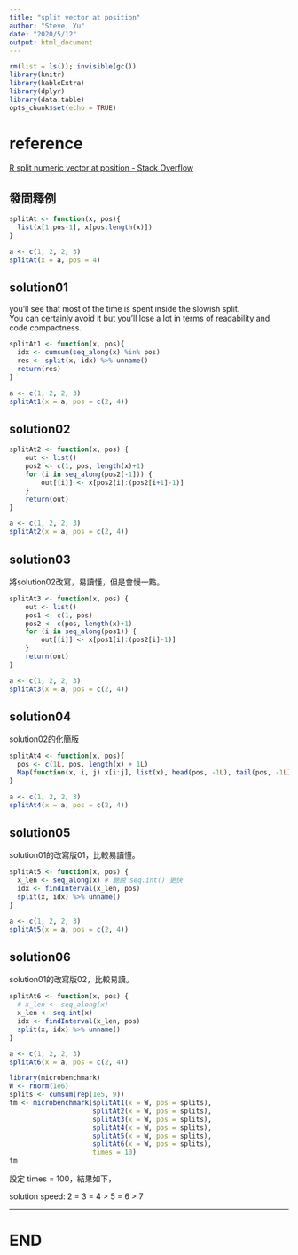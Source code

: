 ```yaml
---
title: "split vector at position"
author: "Steve, Yu"
date: "2020/5/12"
output: html_document
---
```


```r
rm(list = ls()); invisible(gc())
library(knitr)
library(kableExtra)
library(dplyr)
library(data.table)
opts_chunk$set(echo = TRUE)
```

# reference 

[R split numeric vector at position - Stack Overflow](https://stackoverflow.com/questions/16357962/r-split-numeric-vector-at-position)

## 發問釋例

```r
splitAt <- function(x, pos){
  list(x[1:pos-1], x[pos:length(x)])
}

a <- c(1, 2, 2, 3)
splitAt(x = a, pos = 4)
```

## solution01

you'll see that most of the time is spent inside the slowish split.  
You can certainly avoid it but you'll lose a lot in terms of readability and code compactness.

```r
splitAt1 <- function(x, pos){
  idx <- cumsum(seq_along(x) %in% pos)
  res <- split(x, idx) %>% unname()
  return(res)
}

a <- c(1, 2, 2, 3)
splitAt1(x = a, pos = c(2, 4))
```

## solution02

```r
splitAt2 <- function(x, pos) {
    out <- list()
    pos2 <- c(1, pos, length(x)+1)
    for (i in seq_along(pos2[-1])) {
        out[[i]] <- x[pos2[i]:(pos2[i+1]-1)]
    }
    return(out)
}

a <- c(1, 2, 2, 3)
splitAt2(x = a, pos = c(2, 4))
```

## solution03

將solution02改寫，易讀懂，但是會慢一點。

```r
splitAt3 <- function(x, pos) {
    out <- list()
    pos1 <- c(1, pos)
    pos2 <- c(pos, length(x)+1)
    for (i in seq_along(pos1)) {
        out[[i]] <- x[pos1[i]:(pos2[i]-1)]
    }
    return(out)
}

a <- c(1, 2, 2, 3)
splitAt3(x = a, pos = c(2, 4))
```

## solution04

solution02的化簡版

```r
splitAt4 <- function(x, pos){
  pos <- c(1L, pos, length(x) + 1L)
  Map(function(x, i, j) x[i:j], list(x), head(pos, -1L), tail(pos, -1L) - 1L)
}

a <- c(1, 2, 2, 3)
splitAt4(x = a, pos = c(2, 4))
```

## solution05

solution01的改寫版01，比較易讀懂。

```r
splitAt5 <- function(x, pos) {
  x_len <- seq_along(x) # 聽說 seq.int() 更快
  idx <- findInterval(x_len, pos)
  split(x, idx) %>% unname()
}

a <- c(1, 2, 2, 3)
splitAt5(x = a, pos = c(2, 4))
```

## solution06

solution01的改寫版02，比較易讀。

```r
splitAt6 <- function(x, pos) {
  # x_len <- seq_along(x)
  x_len <- seq.int(x)
  idx <- findInterval(x_len, pos)
  split(x, idx) %>% unname()
}

a <- c(1, 2, 2, 3)
splitAt6(x = a, pos = c(2, 4))
```


```r
library(microbenchmark)
W <- rnorm(1e6)
splits <- cumsum(rep(1e5, 9))
tm <- microbenchmark(splitAt1(x = W, pos = splits),
                     splitAt2(x = W, pos = splits),
                     splitAt3(x = W, pos = splits),
                     splitAt4(x = W, pos = splits),
                     splitAt5(x = W, pos = splits),
                     splitAt6(x = W, pos = splits),
                     times = 10)
tm
```

設定 times = 100，結果如下，  

solution speed: 2 = 3 = 4 > 5 = 6 > 7

---

# END

